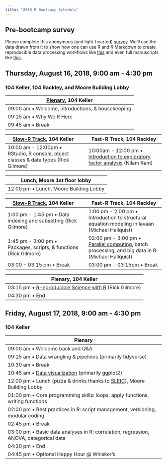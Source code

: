```yaml
---
title: "2018 R Bootcamp Schedule"
---
```


<!--## Interested in attending?

Please be sure to RSVP for all sessions you plan to attend no later than 8/10/2018.
https://pennstate.qualtrics.com/jfe/form/SV_4132LrVZzPTGy4R-->

## Pre-bootcamp survey

Please complete this anonymous (and light-hearted) [survey](https://docs.google.com/forms/d/e/1FAIpQLSeGqic9Hrj-XvkESZmu_0t6H02R-U6yzYnRLuX6HDFDp4R39g/viewform).
We'll use the data drawn from it to show how one can use R and R Markdown to create reproducible data processing workflows like [this](talks/bootcamp-survey.html) and even full manuscripts like [this](talks/gilmore-hallquist-bootcamp-2018-papaja.pdf).

## Thursday, August 16, 2018, 9:00 am - 4:30 pm
### 104 Keller, 104 Rackley, and Moore Building Lobby

| [Plenary](talks/bootcamp-day-1-intro.html), 104 Keller |
|-------------------------------------------------------|
| 09:00 am • Welcome, introductions, & housekeeping     |
| 09:15 am • Why We R Here                              |
| 09:45 am • Break                                      |

| [Slow-R Track](talks/slow-r.html), 104 Keller |  | Fast-R Track, 104 Rackley |
|----------------------------------------------------------|-|----------------------------------------------------------|
| 10:00 am - 12:00pm • RStudio, R console, object classes & data types (Rick Gilmore)                |  | 10:00am - 12:00 pm • [Introduction to exploratory factor analysis](talks/IntroBasicEFA_2018_0815.html) (Nilam Ram)  |

| Lunch, Moore 1st floor lobby                         |
|-------------------------------------------------------|
| 12:00 pm • Lunch, Moore Building Lobby|

| [Slow-R Track](talks/slow-r.html), 104 Keller |  | Fast-R Track, 104 Rackley |
|----------------------------------------------------------|-|----------------------------------------------------------|
| 1:00 pm - 1:45 pm • Data indexing and subsetting (Rick Gilmore) |  | 1:00 pm - 2:00 pm • Introduction to structural equation modeling in lavaan (Michael Hallquist)               |
| 1:45 pm - 3:00 pm • Packages, scripts, & functions (Rick Gilmore)| | 02:00 pm - 3:00 pm • [Parallel computing](talks/parallel_r.html), batch processing, and big data in R (Michael Hallquist)                |
| 03:00 - 03:15 pm • Break                  |  | 03:00 pm - 03:15pm • Break                 |

| Plenary, 104 Keller                                     |
|-------------------------------------------------------|
| 03:15 pm • [R-eproducible Science with R](talks/r-eproducible-science.html) (Rick Gilmore) |
| 04:30 pm • End                                            |

## Friday, August 17, 2018, 9:00 am - 4:30 pm
### 104 Keller

| Plenary                                               |
|-------------------------------------------------------|
| 09:00 am • Welcome back and Q&A |
| 09:15 am • Data wrangling & pipelines (primarily tidyverse)
| 10:30 am • Break |
| 10:45 am • [Data visualization](talks/ggplot2_tutorial_vallorani.html) (primarily ggplot2) |
| 12:00 pm • Lunch (pizza & drinks thanks to [SLEIC](http://imaging.psu.edu)), Moore Building Lobby 
| 01:00 pm • Core programming skills: loops, apply functions, writing functions |
| 02:00 pm • Best practices in R: script management, versioning, modular coding |
| 02:45 pm • Break |
| 03:00 pm • Basic data analyses in R: correlation, regression, ANOVA, categorical data | 
| 04:30 pm • End |
| 04:45 pm • Optional Happy Hour @ Whisker's |
